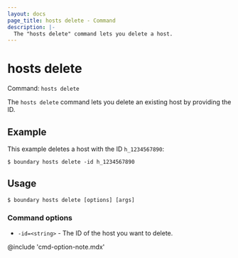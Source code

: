 ```yaml
---
layout: docs
page_title: hosts delete - Command
description: |-
  The "hosts delete" command lets you delete a host.
---
```


# hosts delete

Command: `hosts delete`

The `hosts delete` command lets you delete an existing host by providing the ID.

## Example

This example deletes a host with the ID `h_1234567890`:

```shell-session
$ boundary hosts delete -id h_1234567890
```

## Usage

<CodeBlockConfig hideClipboard>

```shell-session
$ boundary hosts delete [options] [args]
```

</CodeBlockConfig>

### Command options

- `-id=<string>` - The ID of the host you want to delete.

@include 'cmd-option-note.mdx'